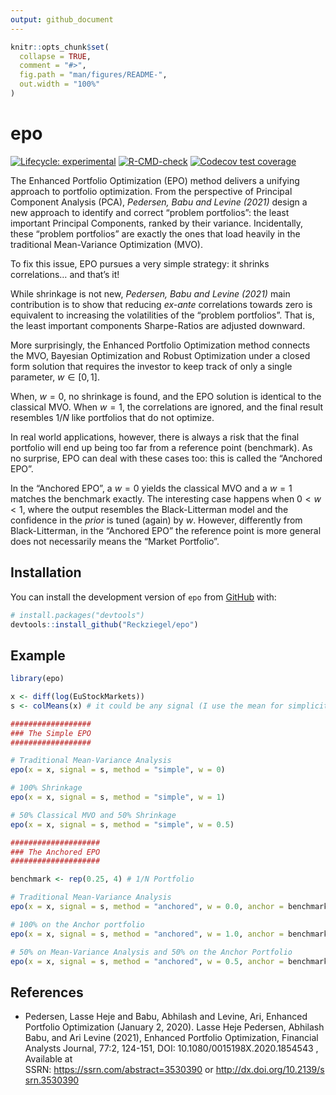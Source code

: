 ```yaml
---
output: github_document
---
```


<!-- README.md is generated from README.Rmd. Please edit that file -->

```r
knitr::opts_chunk$set(
  collapse = TRUE,
  comment = "#>",
  fig.path = "man/figures/README-",
  out.width = "100%"
)
```

# epo

<!-- badges: start -->

[![Lifecycle: experimental](https://img.shields.io/badge/lifecycle-experimental-orange.svg)](https://lifecycle.r-lib.org/articles/stages.html#experimental) [![R-CMD-check](https://github.com/Reckziegel/epo/actions/workflows/R-CMD-check.yaml/badge.svg)](https://github.com/Reckziegel/epo/actions/workflows/R-CMD-check.yaml) [![Codecov test coverage](https://codecov.io/gh/Reckziegel/epo/branch/main/graph/badge.svg)](https://app.codecov.io/gh/Reckziegel/epo?branch=main)

<!-- badges: end -->

The Enhanced Portfolio Optimization (EPO) method delivers a unifying approach to portfolio optimization. From the perspective of Principal Component Analysis (PCA), *Pedersen, Babu and Levine (2021)* design a new approach to identify and correct "problem portfolios": the least important Principal Components, ranked by their variance. Incidentally, these "problem portfolios" are exactly the ones that load heavily in the traditional Mean-Variance Optimization (MVO).

To fix this issue, EPO pursues a very simple strategy: it shrinks correlations... and that's it!

While shrinkage is not new, *Pedersen, Babu and Levine (2021)* main contribution is to show that reducing *ex-ante* correlations towards zero is equivalent to increasing the volatilities of the "problem portfolios". That is, the least important components Sharpe-Ratios are adjusted downward.

More surprisingly, the Enhanced Portfolio Optimization method connects the MVO, Bayesian Optimization and Robust Optimization under a closed form solution that requires the investor to keep track of only a single parameter, $w\in [0, 1]$.

When, $w=0$, no shrinkage is found, and the EPO solution is identical to the classical MVO. When $w=1$, the correlations are ignored, and the final result resembles $1/N$ like portfolios that do not optimize.

In real world applications, however, there is always a risk that the final portfolio will end up being too far from a reference point (benchmark). As no surprise, EPO can deal with these cases too: this is called the "Anchored EPO".

In the "Anchored EPO", a $w=0$ yields the classical MVO and a $w=1$ matches the benchmark exactly. The interesting case happens when $0 < w < 1$, where the output resembles the Black-Litterman model and the confidence in the *prior* is tuned (again) by $w$. However, differently from Black-Litterman, in the "Anchored EPO" the reference point is more general does not necessarily means the "Market Portfolio".

## Installation

You can install the development version of `epo` from [GitHub](https://github.com/) with:

``` r
# install.packages("devtools")
devtools::install_github("Reckziegel/epo")
```

## Example

```r
library(epo)

x <- diff(log(EuStockMarkets))
s <- colMeans(x) # it could be any signal (I use the mean for simplicity)

##################
### The Simple EPO
##################

# Traditional Mean-Variance Analysis
epo(x = x, signal = s, method = "simple", w = 0)

# 100% Shrinkage
epo(x = x, signal = s, method = "simple", w = 1)

# 50% Classical MVO and 50% Shrinkage
epo(x = x, signal = s, method = "simple", w = 0.5)

####################
### The Anchored EPO 
####################

benchmark <- rep(0.25, 4) # 1/N Portfolio

# Traditional Mean-Variance Analysis
epo(x = x, signal = s, method = "anchored", w = 0.0, anchor = benchmark)

# 100% on the Anchor portfolio
epo(x = x, signal = s, method = "anchored", w = 1.0, anchor = benchmark)

# 50% on Mean-Variance Analysis and 50% on the Anchor Portfolio
epo(x = x, signal = s, method = "anchored", w = 0.5, anchor = benchmark)
```

## References

-   Pedersen, Lasse Heje and Babu, Abhilash and Levine, Ari, Enhanced Portfolio Optimization (January 2, 2020). Lasse Heje Pedersen, Abhilash Babu, and Ari Levine (2021), Enhanced Portfolio Optimization, Financial Analysts Journal, 77:2, 124-151, DOI: 10.1080/0015198X.2020.1854543 , Available at SSRN: <https://ssrn.com/abstract=3530390> or [http://dx.doi.org/10.2139/ssrn.3530390](https://dx.doi.org/10.2139/ssrn.3530390)
